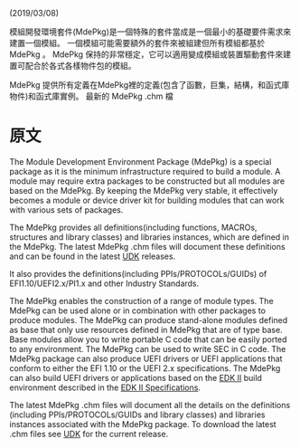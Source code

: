 <!-- [[Category:EDKII Packages]] -->

(2019/03/08)

模組開發環境套件(MdePkg)是一個特殊的套件當成是一個最小的基礎要件需求來建置一個模組。 一個模組可能需要額外的套件來被組建但所有模組都基於 MdePkg 。 MdePkg 保持的非常穩定，它可以適用變成模組或裝置驅動套件來建置可配合於各式各樣物件包的模組。

MdePkg 提供所有定義在MdePkg裡的定義(包含了函數，巨集，結構，和函式庫物件)和函式庫實例。 最新的 MdePkg .chm 檔


=原文=

The Module Development Environment Package (MdePkg) is a special package as it is the minimum infrastructure required to build a module. A module may require extra packages to be constructed but all modules are based on the MdePkg. By keeping the MdePkg very stable, it effectively becomes a module or device driver kit for building modules that can work with various sets of packages. 

The MdePkg provides all definitions(including functions, MACROs, structures and library classes) and libraries instances, which are defined in the MdePkg. The latest MdePkg .chm files will document these definitions and can be found in the latest [[UDK]] releases.

It also provides the definitions(including PPIs/PROTOCOLs/GUIDs) of EFI1.10/UEFI2.x/PI1.x and other Industry Standards. 

The MdePkg enables the construction of a range of module types. The MdePkg can be used alone or in combination with other packages to produce modules.
The MdePkg can produce stand-alone modules defined as base that only use resources defined in MdePkg that are of type base. Base modules allow you to write portable C code that can be easily ported to any environment.
The MdePkg can be used to write SEC in C code.
The MdePkg package can also produce UEFI drivers or UEFI  applications that conform to either the EFI 1.10 or the UEFI 2.x specifications. The MdePkg can also build UEFI drivers or applications based on the [[EDK II]] build environment described in the  [[EDK II Specifications]].

The latest MdePkg .chm files will document all the details on the definitions (including PPIs/PROTOCOLs/GUIDs and library classes) and libraries instances associated with the MdePkg package. 
To download the latest .chm files see [[UDK]] for the current release.
